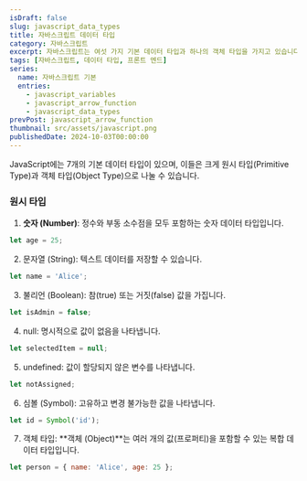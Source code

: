 ```yaml
---
isDraft: false
slug: javascript_data_types
title: 자바스크립트 데이터 타입
category: 자바스크립트
excerpt: 자바스크립트는 여섯 가지 기본 데이터 타입과 하나의 객체 타입을 가지고 있습니다.
tags: [자바스크립트, 데이터 타입, 프론트 엔드]
series:
  name: 자바스크립트 기본
  entries:
    - javascript_variables
    - javascript_arrow_function
    - javascript_data_types
prevPost: javascript_arrow_function
thumbnail: src/assets/javascript.png
publishedDate: 2024-10-03T00:00:00
---
```


JavaScript에는 7개의 기본 데이터 타입이 있으며, 이들은 크게 원시 타입(Primitive Type)과 객체 타입(Object Type)으로 나눌 수 있습니다.

### 원시 타입

1. **숫자 (Number)**: 정수와 부동 소수점을 모두 포함하는 숫자 데이터 타입입니다.

```javascript
let age = 25;
```

2. 문자열 (String): 텍스트 데이터를 저장할 수 있습니다.

```javascript
let name = 'Alice';
```

3. 불리언 (Boolean): 참(true) 또는 거짓(false) 값을 가집니다.

```javascript
let isAdmin = false;
```

4. null: 명시적으로 값이 없음을 나타냅니다.

```javascript
let selectedItem = null;
```

5. undefined: 값이 할당되지 않은 변수를 나타냅니다.

```javascript
let notAssigned;
```

6. 심볼 (Symbol): 고유하고 변경 불가능한 값을 나타냅니다.

```javascript
let id = Symbol('id');
```

7. 객체 타입: **객체 (Object)**는 여러 개의 값(프로퍼티)을 포함할 수 있는 복합 데이터 타입입니다.

```javascript
let person = { name: 'Alice', age: 25 };
```

